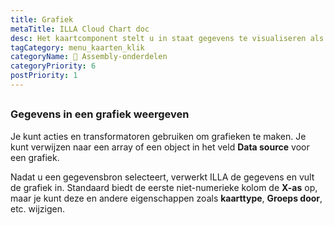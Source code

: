```yaml
---
title: Grafiek
metaTitle: ILLA Cloud Chart doc
desc: Het kaartcomponent stelt u in staat gegevens te visualiseren als grafieken en grafieken. Het is gebouwd met behulp van Chart.js.
tagCategory: menu_kaarten_klik
categoryName: 🧬 Assembly-onderdelen
categoryPriority: 6
postPriority: 1
---
```


## <h2 hidden>Grafiek</h2>

### Gegevens in een grafiek weergeven

Je kunt acties en transformatoren gebruiken om grafieken te maken. Je kunt verwijzen naar een array of een object in het veld **Data source** voor een grafiek. 

Nadat u een gegevensbron selecteert, verwerkt ILLA de gegevens en vult de grafiek in. Standaard biedt de eerste niet-numerieke kolom de **X-as** op, maar je kunt deze en andere eigenschappen zoals **kaarttype**, **Groeps door**, etc. wijzigen.

<img src='https://cdn.illacloud.com/official-website/img/docs/assemble/chart1.png' alt="" />

<img src='https://cdn.illacloud.com/official-website/img/docs/assemble/chart2.png' alt="" />
